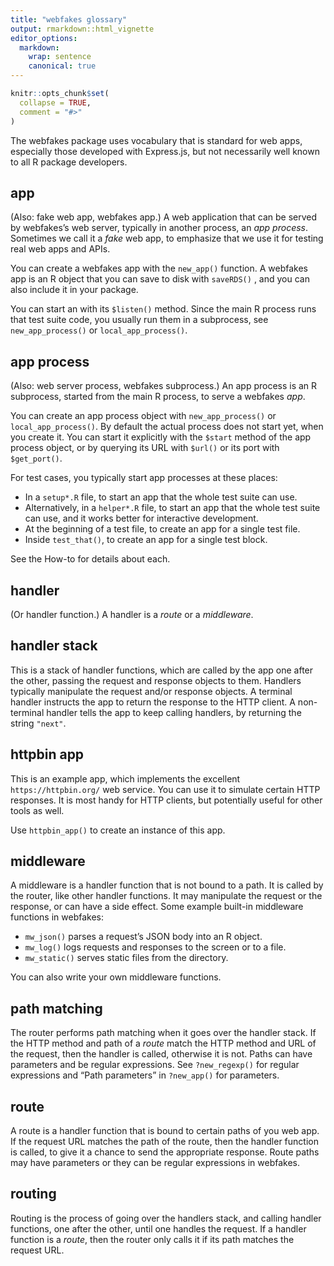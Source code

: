 ```yaml
---
title: "webfakes glossary"
output: rmarkdown::html_vignette
editor_options:
  markdown:
    wrap: sentence
    canonical: true
---
```


```r
knitr::opts_chunk$set(
  collapse = TRUE,
  comment = "#>"
)
```

The webfakes package uses vocabulary that is standard for web apps, especially those developed with Express.js, but not necessarily well known to all R package developers.

## app

(Also: fake web app, webfakes app.) A web application that can be served by webfakes's web server, typically in another process, an *app process*.
Sometimes we call it a *fake* web app, to emphasize that we use it for testing real web apps and APIs.

You can create a webfakes app with the `new_app()` function.
A webfakes app is an R object that you can save to disk with `saveRDS()` , and you can also include it in your package.

You can start an with its `$listen()` method.
Since the main R process runs that test suite code, you usually run them in a subprocess, see `new_app_process()` or `local_app_process()`.

## app process

(Also: web server process, webfakes subprocess.) An app process is an R subprocess, started from the main R process, to serve a webfakes *app*.

You can create an app process object with `new_app_process()` or `local_app_process()`.
By default the actual process does not start yet, when you create it.
You can start it explicitly with the `$start` method of the app process object, or by querying its URL with `$url()` or its port with `$get_port()`.

For test cases, you typically start app processes at these places:

-   In a `setup*.R` file, to start an app that the whole test suite can use.
-   Alternatively, in a `helper*.R` file, to start an app that the whole test suite can use, and it works better for interactive development.
-   At the beginning of a test file, to create an app for a single test file.
-   Inside `test_that()`, to create an app for a single test block.

See the How-to for details about each.

## handler

(Or handler function.) A handler is a *route* or a *middleware*.

## handler stack

This is a stack of handler functions, which are called by the app one after the other, passing the request and response objects to them.
Handlers typically manipulate the request and/or response objects.
A terminal handler instructs the app to return the response to the HTTP client.
A non-terminal handler tells the app to keep calling handlers, by returning the string `"next"`.

## httpbin app

This is an example app, which implements the excellent `https://httpbin.org/` web service.
You can use it to simulate certain HTTP responses.
It is most handy for HTTP clients, but potentially useful for other tools as well.

Use `httpbin_app()` to create an instance of this app.

## middleware

A middleware is a handler function that is not bound to a path.
It is called by the router, like other handler functions.
It may manipulate the request or the response, or can have a side effect.
Some example built-in middleware functions in webfakes:

-   `mw_json()` parses a request's JSON body into an R object.
-   `mw_log()` logs requests and responses to the screen or to a file.
-   `mw_static()` serves static files from the directory.

You can also write your own middleware functions.

## path matching

The router performs path matching when it goes over the handler stack.
If the HTTP method and path of a *route* match the HTTP method and URL of the request, then the handler is called, otherwise it is not.
Paths can have parameters and be regular expressions.
See `?new_regexp()` for regular expressions and "Path parameters" in `?new_app()` for parameters.

## route

A route is a handler function that is bound to certain paths of you web app.
If the request URL matches the path of the route, then the handler function is called, to give it a chance to send the appropriate response.
Route paths may have parameters or they can be regular expressions in webfakes.

## routing

Routing is the process of going over the handlers stack, and calling handler functions, one after the other, until one handles the request.
If a handler function is a *route*, then the router only calls it if its path matches the request URL.

